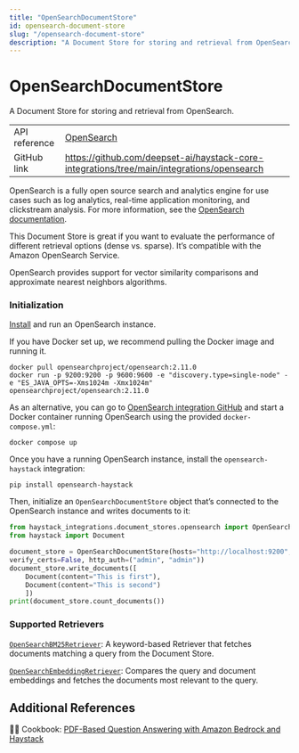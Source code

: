```yaml
---
title: "OpenSearchDocumentStore"
id: opensearch-document-store
slug: "/opensearch-document-store"
description: "A Document Store for storing and retrieval from OpenSearch."
---
```


# OpenSearchDocumentStore

A Document Store for storing and retrieval from OpenSearch.

|  |  |
| --- | --- |
| API reference | [OpenSearch](/reference/integrations-opensearch)                                                    |
| GitHub link   | https://github.com/deepset-ai/haystack-core-integrations/tree/main/integrations/opensearch |

OpenSearch is a fully open source search and analytics engine for use cases such as log analytics, real-time application monitoring, and clickstream analysis. For more information, see the [OpenSearch documentation](https://opensearch.org/docs/).

This Document Store is great if you want to evaluate the performance of different retrieval options (dense vs. sparse). It’s compatible with the Amazon OpenSearch Service.

OpenSearch provides support for vector similarity comparisons and approximate nearest neighbors algorithms.

### Initialization

[Install](https://opensearch.org/docs/latest/install-and-configure/install-opensearch/index/) and run an OpenSearch instance.

If you have Docker set up, we recommend pulling the Docker image and running it.

```shell
docker pull opensearchproject/opensearch:2.11.0
docker run -p 9200:9200 -p 9600:9600 -e "discovery.type=single-node" -e "ES_JAVA_OPTS=-Xms1024m -Xmx1024m" opensearchproject/opensearch:2.11.0
```

As an alternative, you can go to [OpenSearch integration GitHub](https://github.com/deepset-ai/haystack-core-integrations/tree/main/integrations/opensearch) and start a Docker container running OpenSearch using the provided `docker-compose.yml`:

```shell
docker compose up
```

Once you have a running OpenSearch instance, install the `opensearch-haystack` integration:

```shell
pip install opensearch-haystack
```

Then, initialize an `OpenSearchDocumentStore` object that’s connected to the OpenSearch instance and writes documents to it:

```python
from haystack_integrations.document_stores.opensearch import OpenSearchDocumentStore
from haystack import Document

document_store = OpenSearchDocumentStore(hosts="http://localhost:9200", use_ssl=True,
verify_certs=False, http_auth=("admin", "admin"))
document_store.write_documents([
    Document(content="This is first"),
    Document(content="This is second")
    ])
print(document_store.count_documents())
```

### Supported Retrievers

[`OpenSearchBM25Retriever`](../pipeline-components/retrievers/opensearchbm25retriever.mdx): A keyword-based Retriever that fetches documents matching a query from the Document Store.

[`OpenSearchEmbeddingRetriever`](../pipeline-components/retrievers/opensearchembeddingretriever.mdx): Compares the query and document embeddings and fetches the documents most relevant to the query.

## Additional References

:cook: Cookbook: [PDF-Based Question Answering with Amazon Bedrock and Haystack](https://haystack.deepset.ai/cookbook/amazon_bedrock_for_documentation_qa)